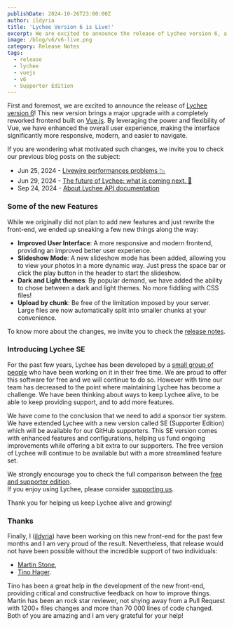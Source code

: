 ```yaml
---
publishDate: 2024-10-26T23:00:00Z
author: ildyria
title: 'Lychee Version 6 is Live!'
excerpt: We are excited to announce the release of Lychee version 6, a complete rewrite of the frontend for an drastically improved user experience.
image: /blog/v6/v6-live.png
category: Release Notes
tags:
  - release
  - lychee
  - vuejs
  - v6
  - Supporter Edition
---
```


First and foremost, we are excited to announce the release of [Lychee version 6](https://github.com/LycheeOrg/Lychee/releases/tag/v6.0.0)!
This new version brings a major upgrade with a completely reworked frontend built on [Vue.js](https://vuejs.org/).
By leveraging the power and flexibility of Vue, we have enhanced the overall user experience,
making the interface significantly more responsive, modern, and easier to navigate.

If you are wondering what motivated such changes, we invite you to check our previous blog posts on the subject:
- Jun 25, 2024 - [Livewire performances problems 📉](/2024-06-25-performance-problems/)
- Jun 29, 2024 - [The future of Lychee: what is coming next. 🚀](/2024-06-29-future-of-lychee/)
- Sep 24, 2024 - [About Lychee API documentation](/2024-09-24-v6-scramble/)

### Some of the new Features

While we originally did not plan to add new features and just rewrite the front-end, we ended up sneaking a few new things along the way:

- **Improved User Interface**: A more responsive and modern frontend, providing an improved better user experience.
- **Slideshow Mode**: A new slideshow mode has been added, allowing you to view your photos in a more dynamic way. Just press the space bar or click the play button in the header to start the slideshow.
- **Dark and Light themes**: By popular demand, we have added the ability to chose between a dark and light themes. No more fiddling with CSS files!
- **Upload by chunk**: Be free of the limitation imposed by your server. Large files are now automatically split into smaller chunks at your convenience.

To know more about the changes, we invite you to check the [release notes](/docs/releases.html#v600).

### Introducing Lychee <span class="text-sky-500">SE</span>

For the past few years, Lychee has been developed by a [small group of people](/support/) who have been working on it in their free time. We are proud to offer this software for free and we will continue to do so. However with time our team has decreased to the point where maintaining Lychee has become a challenge. We have been thinking about ways to keep Lychee alive, to be able to keep providing support, and to add more features.

We have come to the conclusion that we need to add a sponsor tier system. We have extended Lychee with a new version called <span class="text-sky-500">SE</span> (Supporter Edition) which will be available for our GitHub supporters. This <span class="text-sky-500">SE</span> version comes with enhanced features and configurations, helping us fund ongoing improvements while offering a bit extra to our supporters. The free version of Lychee will continue to be available but with a more streamlined feature set.

We strongly encourage you to check the full comparison between the [free and supporter edition](/get-supporter-edition).  
If you enjoy using Lychee, please consider [supporting us](https://github.com/sponsors/LycheeOrg).

Thank you for helping us keep Lychee alive and growing!

### Thanks

Finally, I ([ildyria](https://github.com/ildyria)) have been working on this new front-end for the past few months and I am very proud of the result.
Nevertheless, that release would not have been possible without the incredible support of two individuals: 
- [Martin Stone](https://github.com/d7415),
- [Tino Hager](https://github.com/tinohager).

Tino has been a great help in the development of the new front-end, providing critical and constructive feedback on how to improve things.
Martin has been an rock star reviewer, not shying away from a Pull Request with 1200+ files changes and more than 70 000 lines of code changed.
Both of you are amazing and I am very grateful for your help!
